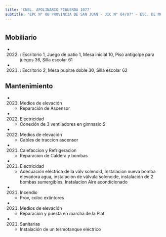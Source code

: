 ```yaml
---
title: 'CNEL. APOLINARIO FIGUEROA 1077'
subtitle: 'EPC N° 08 PROVINCIA DE SAN JUAN - JIC N° 04/07° - ESC. DE MUSICA N° 11'
---
```


#


## Mobiliario

*  (2022) : Escritorio 1, Juego de patio 1, Mesa inicial 10, Piso antigolpe para juegos 36, Silla escolar 61 

*  (2021) : Escritorio 2, Mesa pupitre doble 30, Silla escolar 62 





## Mantenimiento

*  (2023) Medios de elevación 
    + Reparación de Ascensor

*  (2022) Electricidad 
    + Conexión de 3 ventiladores en gimnasio S

*  (2022) Medios de elevación 
    + Cables de traccion ascensor

*  (2021) Calefaccion y Refrigeracion 
    + Reparacion de Caldera y bombas

*  (2021) Electricidad 
    + Adecuación eléctrica de la válv solenoid, Instalacion nueva bomba elevadora agua, instalación de válvula solenoide, instalación de 2 bombas sumergibles, Instalacion Aire acondicionado

*  (2021) Incendio 
    + Prov, coloc extintores

*  (2021) Medios de elevación 
    + Reparacion y puesta en marcha de la Plat

*  (2021) Sanitarias 
    + Instalación de un termotanque eléctrico



